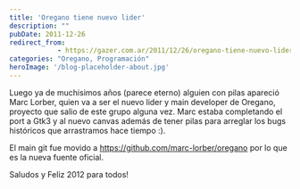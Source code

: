```yaml
---
title: 'Oregano tiene nuevo lider'
description: ""
pubDate: 2011-12-26
redirect_from: 
            - https://gazer.com.ar/2011/12/26/oregano-tiene-nuevo-lider/
categories: "Oregano, Programación"
heroImage: '/blog-placeholder-about.jpg'
---
```

Luego ya de muchisimos años (parece eterno) alguien con pilas apareció Marc Lorber, quien va a ser el nuevo lider y main developer de Oregano, proyecto que salio de este grupo alguna vez. Marc estaba completando el port a Gtk3 y al nuevo canvas además de tener pilas para arreglar los bugs históricos que arrastramos hace tiempo :).

El main git fue movido a <https://github.com/marc-lorber/oregano> por lo que es la nueva fuente oficial.

Saludos y Feliz 2012 para todos!
